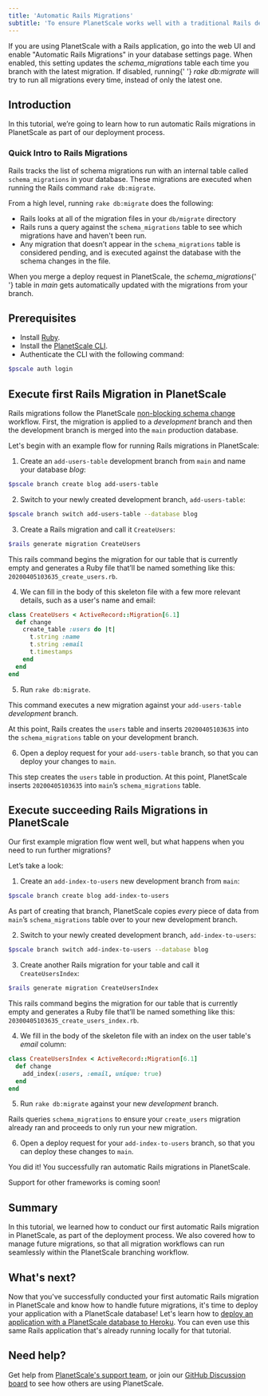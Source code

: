 ```yaml
---
title: 'Automatic Rails Migrations'
subtitle: 'To ensure PlanetScale works well with a traditional Rails development process, we implemented the ability to automatically copy Rails migration metadata as part of our deployment process.'
---
```


<InfoBlock type="tip">
  If you are using PlanetScale with a Rails application, go into the web UI and
  enable "Automatic Rails Migrations" in your database settings page. When
  enabled, this setting updates the <em>schema_migrations</em> table each time
  you branch with the latest migration. If disabled, running{' '}
  <em>rake db:migrate</em> will try to run all migrations every time, instead of
  only the latest one.
</InfoBlock>

## Introduction

In this tutorial, we’re going to learn how to run automatic Rails migrations in PlanetScale as part of our deployment process.

### Quick Intro to Rails Migrations

Rails tracks the list of schema migrations run with an internal table called `schema_migrations` in your database. These migrations are executed when running the Rails command `rake db:migrate`.

From a high level, running `rake db:migrate` does the following:

- Rails looks at all of the migration files in your `db/migrate` directory
- Rails runs a query against the `schema_migrations` table to see which migrations have and haven't been run.
- Any migration that doesn’t appear in the `schema_migrations` table is considered pending, and is executed against the database with the schema changes in the file.

<InfoBlock type="tip">
  When you merge a deploy request in PlanetScale, the <em>schema_migrations</em>{' '}
  table in <em>main</em> gets automatically updated with the migrations from
  your branch.
</InfoBlock>

## Prerequisites

- Install [Ruby](https://www.ruby-lang.org/en/documentation/installation/).
- Install the [PlanetScale CLI](https://github.com/planetscale/cli).
- Authenticate the CLI with the following command:

```zsh
$pscale auth login
```

## Execute first Rails Migration in PlanetScale

Rails migrations follow the PlanetScale [non-blocking schema change](/concepts/nonblocking-schema-changes) workflow. First, the migration is applied to a _development_ branch and then the development branch is merged into the `main` production database.

Let's begin with an example flow for running Rails migrations in PlanetScale:

1. Create an `add-users-table` development branch from `main` and name your database _blog_:

```zsh
$pscale branch create blog add-users-table
```

2. Switch to your newly created development branch, `add-users-table`:

```zsh
$pscale branch switch add-users-table --database blog
```

3. Create a Rails migration and call it `CreateUsers`:

```zsh
$rails generate migration CreateUsers
```

This rails command begins the migration for our table that is currently empty and generates a Ruby file that’ll be named something like this: `20200405103635_create_users.rb`.

4. We can fill in the body of this skeleton file with a few more relevant details, such as a user's name and email:

```ruby
class CreateUsers < ActiveRecord::Migration[6.1]
  def change
    create_table :users do |t|
      t.string :name
      t.string :email
      t.timestamps
    end
  end
end
```

5. Run `rake db:migrate`.

This command executes a new migration against your `add-users-table` _development_ branch.

At this point, Rails creates the `users` table and inserts `20200405103635` into the `schema_migrations` table on your development branch.

6. Open a deploy request for your `add-users-table` branch, so that you can deploy your changes to `main`.

This step creates the `users` table in production. At this point, PlanetScale inserts `20200405103635` into `main`’s `schema_migrations` table.

## Execute succeeding Rails Migrations in PlanetScale

Our first example migration flow went well, but what happens when you need to run further migrations?

Let’s take a look:

1. Create an `add-index-to-users` new development branch from `main`:

```bash
$pscale branch create blog add-index-to-users
```

As part of creating that branch, PlanetScale copies _every_ piece of data from `main`’s `schema_migrations` table over to your new development branch.

2. Switch to your newly created development branch, `add-index-to-users`:

```bash
$pscale branch switch add-index-to-users --database blog
```

3. Create another Rails migration for your table and call it `CreateUsersIndex`:

```bash
$rails generate migration CreateUsersIndex
```

This rails command begins the migration for our table that is currently empty and generates a Ruby file that’ll be named something like this: `20300405103635_create_users_index.rb`.

4. We fill in the body of the skeleton file with an index on the user table's _email_ column:

```ruby
class CreateUsersIndex < ActiveRecord::Migration[6.1]
  def change
    add_index(:users, :email, unique: true)
  end
end
```

5. Run `rake db:migrate` against your new _development_ branch.

Rails queries `schema_migrations` to ensure your `create_users` migration already ran and proceeds to only run your new migration.

6. Open a deploy request for your `add-index-to-users` branch, so that you can deploy these changes to `main`.

You did it! You successfully ran automatic Rails migrations in PlanetScale.

<InfoBlock type="note">Support for other frameworks is coming soon!</InfoBlock>

## Summary

In this tutorial, we learned how to conduct our first automatic Rails migration in PlanetScale, as part of the deployment process. We also covered how to manage future migrations, so that all migration workflows can run seamlessly within the PlanetScale branching workflow.

## What's next?

Now that you've successfully conducted your first automatic Rails migration in PlanetScale and know how to handle future migrations, it's time to deploy your application with a PlanetScale database! Let's learn how to [deploy an application with a PlanetScale database to Heroku](/tutorial/deploy-to-heroku). You can even use this same Rails application that's already running locally for that tutorial.

## Need help?

Get help from [PlanetScale's support team](https://www.planetscale.com/support), or join our [GitHub Discussion board](https://github.com/planetscale/beta/discussions) to see how others are using PlanetScale.
